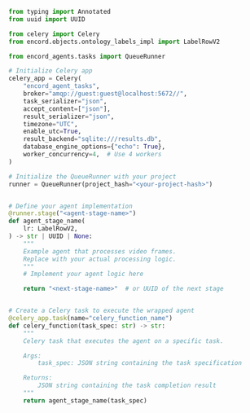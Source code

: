 ````python
from typing import Annotated
from uuid import UUID

from celery import Celery
from encord.objects.ontology_labels_impl import LabelRowV2

from encord_agents.tasks import QueueRunner

# Initialize Celery app
celery_app = Celery(
    "encord_agent_tasks",
    broker="amqp://guest:guest@localhost:5672//",
    task_serializer="json",
    accept_content=["json"],
    result_serializer="json",
    timezone="UTC",
    enable_utc=True,
    result_backend="sqlite:///results.db",
    database_engine_options={"echo": True},
    worker_concurrency=4,  # Use 4 workers
)

# Initialize the QueueRunner with your project
runner = QueueRunner(project_hash="<your-project-hash>")


# Define your agent implementation
@runner.stage("<agent-stage-name>")
def agent_stage_name(
    lr: LabelRowV2,
) -> str | UUID | None:
    """
    Example agent that processes video frames.
    Replace with your actual processing logic.
    """
    # Implement your agent logic here

    return "<next-stage-name>"  # or UUID of the next stage


# Create a Celery task to execute the wrapped agent
@celery_app.task(name="celery_function_name")
def celery_function(task_spec: str) -> str:
    """
    Celery task that executes the agent on a specific task.

    Args:
        task_spec: JSON string containing the task specification

    Returns:
        JSON string containing the task completion result
    """
    return agent_stage_name(task_spec)

````

